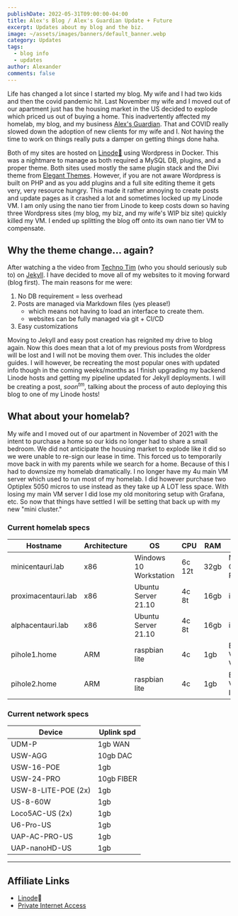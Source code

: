 ```yaml
---
publishDate: 2022-05-31T09:00:00-04:00
title: Alex's Blog / Alex's Guardian Update + Future
excerpt: Updates about my blog and the biz.
image: ~/assets/images/banners/default_banner.webp
category: Updates
tags:
  - blog info
  - updates
author: Alexander
comments: false
---
```



Life has changed a lot since I started my blog. My wife and I had two kids and then the covid pandemic hit. Last November my wife and I moved out of our apartment just has the housing market in the US decided to explode which priced us out of buying a home. This inadvertently affected my homelab, my blog, and my business [Alex's Guardian](https://alexsguardian.net). That and COVID really slowed down the adoption of new clients for my wife and I. Not having the time to work on things really puts a damper on getting things done haha.

Both of my sites are hosted on [Linode💜](https://www.linode.com/?r=67f6812cc5712674183021660b122e45095f35b5) using Wordpress in Docker. This was a nightmare to manage as both required a MySQL DB, plugins, and a proper theme. Both sites used mostly the same plugin stack and the Divi theme from [Elegant Themes](https://www.elegantthemes.com/gallery/divi/). However, if you are not aware Wordpress is built on PHP and as you add plugins and a full site editing theme it gets very, very resource hungry. This made it rather annoying to create posts and update pages as it crashed a lot and sometimes locked up my Linode VM. I am only using the nano tier from Linode to keep costs down so having three Wordpress sites (my blog, my biz, and my wife's WIP biz site) quickly killed my VM. I ended up splitting the blog off onto its own nano tier VM to compensate.

## Why the theme change... again?

After watching a the video from [Techno Tim](https://youtu.be/F8iOU1ci19Q) (who you should seriously sub to) on [Jekyll](https://jekyllrb.com/). I have decided to move all of my websites to it moving forward (blog first). The main reasons for me were:

1. No DB requirement = less overhead
2. Posts are managed via Markdown files (yes please!) 
    - which means not having to load an interface to create them.
    - websites can be fully managed via git + CI/CD
3. Easy customizations

Moving to Jekyll and easy post creation has reignited my drive to blog again. Now this does mean that a lot of my previous posts from Wordpress will be lost and I will not be moving them over. This includes the older guides. I will however, be recreating the most popular ones with updated info though in the coming weeks/months as I finish upgrading my backend Linode hosts and getting my pipeline updated for Jekyll deployments. I will be creating a post, *soon<sup>tm</sup>*, talking about the process of auto deploying this blog to one of my Linode hosts!

## What about your homelab?

My wife and I moved out of our apartment in November of 2021 with the intent to purchase a home so our kids no longer had to share a small bedroom. We did not anticipate the housing market to explode like it did so we were unable to re-sign our lease in time. This forced us to temporarily move back in with my parents while we search for a home. Because of this I had to downsize my homelab dramatically. I no longer have my 4u main VM server which used to run most of my homelab. I did however purchase two Optiplex 5050 micros to use instead as they take up A LOT less space. With losing my main VM server I did lose my old monitoring setup with Grafana, etc. So now that things have settled I will be setting that back up with my new "mini cluster."

### Current homelab specs

Hostname | Architecture | OS | CPU | RAM | GPU | Storage
--- | --- | --- | --- | --- | --- | ---
minicentauri.lab | x86 | Windows 10 Workstation | 6c 12t | 32gb | Nvidia Quadro P2000 | 30TB
proximacentauri.lab | x86 | Ubuntu Server 21.10 | 4c 8t | 16gb | igpu | 500GB
alphacentauri.lab | x86 | Ubuntu Server 21.10 | 4c 8t | 16gb | igpu | 500GB
pihole1.home | ARM | raspbian lite | 4c | 1gb | Broadcom VideoCore VI | 32GB
pihole2.home | ARM | raspbian lite | 4c | 1gb | Broadcom Videocore IV | 32GB

### Current network specs

Device | Uplink spd
--- | ---
UDM-P | 1gb WAN
USW-AGG | 10gb DAC
USW-16-POE | 1gb
USW-24-PRO | 10gb FIBER
USW-8-LITE-POE (2x) | 1gb
US-8-60W | 1gb
Loco5AC-US (2x) | 1gb
U6-Pro-US | 1gb
UAP-AC-PRO-US | 1gb
UAP-nanoHD-US | 1gb

----
## Affiliate Links

- [Linode](https://www.linode.com/?r=67f6812cc5712674183021660b122e45095f35b5)💜
- [Private Internet Access](https://www.privateinternetaccess.com/pages/buy-a-vpn/1218buyavpn?invite=U2FsdGVkX1-8fM3Tf_qW3eYYf6yVliXSmIZwo4nDBfM%2CYfeBrdg4n9UbF4jCvDzT83kfTKA)

<FTCDisclaimer /> 